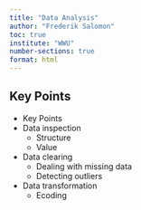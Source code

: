 ```yaml
---
title: "Data Analysis"
author: "Frederik Salomon"
toc: true
institute: "WWU"
number-sections: true
format: html
---
```


## Key Points 

- Key Points
- Data inspection
  - Structure
  - Value
- Data clearing
  - Dealing with missing data
  - Detecting outliers
- Data transformation
  - Ecoding